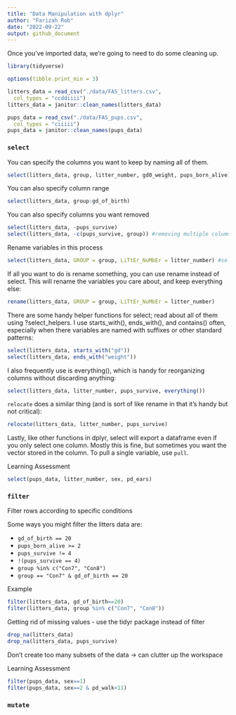 ```yaml
---
title: "Data Manipulation with dplyr"
author: "Farizah Rob"
date: "2022-09-22"
output: github_document
---
```


Once you've imported data, we're going to need to do some cleaning up. 

```r
library(tidyverse)

options(tibble.print_min = 3)

litters_data = read_csv("./data/FAS_litters.csv",
  col_types = "ccddiiii")
litters_data = janitor::clean_names(litters_data)

pups_data = read_csv("./data/FAS_pups.csv",
  col_types = "ciiiii")
pups_data = janitor::clean_names(pups_data)
```

### `select`

You can specify the columns you want to keep by naming all of them.

```r
select(litters_data, group, litter_number, gd0_weight, pups_born_alive) 
```

You can also specify column range

```r
select(litters_data, group:gd_of_birth) 
```

You can also specify columns you want removed 

```r
select(litters_data, -pups_survive) 
select(litters_data, -c(pups_survive, group)) #removing multiple columns together 
```

Rename variables in this process

```r
select(litters_data, GROUP = group, LiTtEr_NuMbEr = litter_number) #select columns and change names, first new name=old name
```

If all you want to do is rename something, you can use rename instead of select. This will rename the variables you care about, and keep everything else:

```r
rename(litters_data, GROUP = group, LiTtEr_NuMbEr = litter_number)
```

There are some handy helper functions for select; read about all of them using ?select_helpers. I use starts_with(), ends_with(), and contains() often, especially when there variables are named with suffixes or other standard patterns:

```r
select(litters_data, starts_with("gd"))
select(litters_data, ends_with("weight"))
```

I also frequently use is everything(), which is handy for reorganizing columns without discarding anything:

```r
select(litters_data, litter_number, pups_survive, everything())
```

`relocate` does a similar thing (and is sort of like rename in that it’s handy but not critical):

```r
relocate(litters_data, litter_number, pups_survive)
```

Lastly, like other functions in dplyr, select will export a dataframe even if you only select one column. Mostly this is fine, but sometimes you want the vector stored in the column. To pull a single variable, use `pull`.

Learning Assessment
```r
select(pups_data, litter_number, sex, pd_ears)
```


### `filter`

Filter rows according to specific conditions 

Some ways you might filter the litters data are:

* `gd_of_birth == 20`
* `pups_born_alive >= 2`
* `pups_survive != 4`
* `!(pups_survive == 4)`
* `group %in% c("Con7", "Con8")`
* `group == "Con7" & gd_of_birth == 20`

Example

```r
filter(litters_data, gd_of_birth==20)
filter(litters_data, group %in% c("Con7", "Con8"))
```


Getting rid of missing values - use the tidyr package instead of filter

```r
drop_na(litters_data)
drop_na(litters_data, pups_survive)
```

Don't create too many subsets of the data -> can clutter up the workspace

Learning Assessment
```r
filter(pups_data, sex==1)
filter(pups_data, sex==2 & pd_walk<11)
```

### `mutate`


